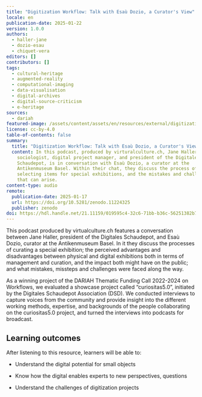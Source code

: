 ```yaml
---
title: "Digitization Workflow: Talk with Esaù Dozio, a Curator's View"
locale: en
publication-date: 2025-01-22
version: 1.0.0
authors:
  - haller-jane
  - dozio-esau
  - chiquet-vera
editors: []
contributors: []
tags:
  - cultural-heritage
  - augmented-reality
  - computational-imaging
  - data-visualisation
  - digital-archives
  - digital-source-criticism
  - e-heritage
sources:
  - dariah
featured-image: /assets/content/assets/en/resources/external/digitization-workflow-talk-with-esau-dozio/featured-image.jpg
license: cc-by-4.0
table-of-contents: false
summary:
  title: "Digitization Workflow: Talk with Esaù Dozio, a Curator's View"
  content: In this podcast, produced by virturalculture.ch, Jane Haller, a
    sociologist, digital project manager, and president of the Digitales
    Schaudepot, is in conversation with Esaù Dozio, a curator at the
    Antikenmuseum Basel. Within their chat, they discuss the process of
    selecting items for special exhibitions, and the mistakes and challenges
    that can arise.
content-type: audio
remote:
  publication-date: 2025-01-17
  url: https://doi.org/10.5281/zenodo.11224325
  publisher: zenodo
doi: https://hdl.handle.net/21.11159/019595c4-32c6-71bb-b36c-56251382b7cd
---
```

This podcast produced by virtualculture.ch features a conversation between Jane Haller, president of the Digitales Schaudepot, and Esaù Dozio, curator at the Antikenmuseum Basel.  In it they discuss the processes of curating a special exhibition; the perceived advantages and disadvantages between physical and digital exhibitions both in terms of management and curation, and the impact both might have on the public; and what mistakes, missteps and challenges were faced along the way.

As a winning project of the DARIAH Thematic Funding Call 2022-2024 on Workflows, we evaluated a showcase project called “curiositas5.0”, initiated by the Digitales Schaudepot Association (DSD). We conducted interviews to capture voices from the community and provide insight into the different working methods, expertise, and backgrounds of the people collaborating on the curiositas5.0 project, and turned the interviews into podcasts for broadcast.

## Learning outcomes

After listening to this resource, learners will be able to:

* Understand the digital potential for small objects
* Know how the digital enables experts to new perspectives, questions
* Understand the challenges of digitization projects

  <ExternalResource title="Interested in learning more?" subtitle="Podcast from a curator's view (spotify)" url="https://open.spotify.com/episode/3ZBbfxxaOPvgB5sYuJY1FL?si=gdhoMCz_QhuQAngS0AryEQ" />
